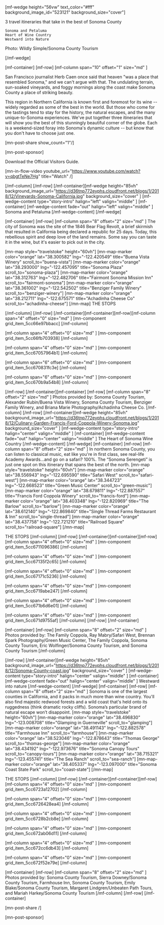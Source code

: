 [mf-wedge height="56vw" text_color="#fff" background_image_id="523121" background_size="cover"]

3 travel itineraries that take in the best of Sonoma County

 	Sonoma and Petaluma
 	Heart of Wine Country
 	Westward into Nature

Photo: Wildly Simple/Sonoma County Tourism

[/mf-wedge]

[mf-container]
[mf-row]
[mf-column span="10" offset="1" size="md" ]

San Francisco journalist Herb Caen once said that heaven "was a place that resembled Sonoma," and we can't argue with that. The undulating terrain, sun-soaked vineyards, and foggy mornings along the coast make Sonoma County a place of striking beauty.

This region in Northern California is known first and foremost for its wine -- widely regarded as some of the best in the world. But those who come for the tastings tend to stay for the history, the natural escapes, and the many unique-to-Sonoma experiences. We've put together three itineraries that will show you the best of this stunningly beautiful corner of the globe. Each is a weekend-sized foray into Sonoma's dynamic culture -- but know that you don't have to choose just one.

[mn-post-share show_count="1"/]

[mn-post-sponsor]



Download the Official Visitors Guide.


[mn-in-flow-video youtube_url="https://www.youtube.com/watch?v=qbgtTeNe7Hg" title="Watch" /]

[/mf-column]
[/mf-row]
[/mf-container][mf-wedge height="85vh" background_image_url="https://d36tnp772eyphs.cloudfront.net/blogs/1/2018/12/Vineyards-Sonoma-California.jpg" background_size="cover" ]
[mf-wedge-content type="story-intro" halign="left" valign="middle" ]
[mf-container]
[mf-wedge-content fade="out" halign="left" valign="middle" ]
Sonoma and Petaluma
[/mf-wedge-content]
[/mf-wedge]

[mf-container]
[mf-row]
[mf-column span="8" offset="2" size="md" ]
The city of Sonoma was the site of the 1846 Bear Flag Revolt, a brief skirmish that resulted in California being declared a republic for 25 days. Today, this rebellious spirit and deep love of the land remains. Some say you can taste it in the wine, but it's easier to pick out in the city.
 

[mn-map style="travelstoke" height="60vh"]
[mn-map-marker color="orange" lat="38.300582" lng="-122.420549" title="Buena Vista Winery" scroll_to="buena-vista"]
[mn-map-marker color="orange" lat="38.293000" lng="-122.457095" title="Sonoma Plaza" scroll_to="sonoma-plaza"]
[mn-map-marker color="orange" lat="38.312763" lng="-122.482706" title="Fairmont Sonoma Mission Inn" scroll_to="fairmont-sonoma"]
[mn-map-marker color="orange" lat="38.361002" lng="-122.542502" title="Benziger Family Winery" scroll_to="benziger-winery"]
[mn-map-marker color="orange" lat="38.212711" lng="-122.675571" title="Achadinha Cheese Co" scroll_to="achadinha-cheese"]
[/mn-map]
THE STOPS

[/mf-column]
[/mf-row]
[/mf-container][mf-container][mf-row][mf-column span="4" offset="0" size="md" ]
[mn-component grid_item_5cc66e97bbacc]
[/mf-column]

[mf-column span="4" offset="0" size="md" ]
[mn-component grid_item_5cc66fb703938]
[/mf-column]

[mf-column span="4" offset="0" size="md" ]
[mn-component grid_item_5cc67057964b1]
[/mf-column]

[mf-column span="6" offset="0" size="md" ]
[mn-component grid_item_5cc670831fc3e]
[/mf-column]

[mf-column span="6" offset="0" size="md" ]
[mn-component grid_item_5cc670b9a54b8]
[/mf-column]

[/mf-row]
[/mf-container][mf-container]
[mf-row]
[mf-column span="8" offset="2" size="md" ]
Photos provided by: Sonoma County Tourism, Alexander Rubin/Buena Vista Winery, Sonoma County Tourism, Benziger Family Winery, and Briana Marie Photography/Achadinha Cheese Co.
[/mf-column]
[/mf-row]
[/mf-container][mf-wedge height="85vh" background_image_url="https://d36tnp772eyphs.cloudfront.net/blogs/1/2018/12/Culinary-Garden-Francis-Ford-Coppola-Winery-Sonoma.jpg" background_size="cover" ]
[mf-wedge-content type="story-intro" halign="center" valign="middle" ]
[mf-container]
[mf-wedge-content fade="out" halign="center" valign="middle" ]
The Heart of Sonoma Wine Country
[/mf-wedge-content]
[/mf-wedge]
[mf-container]
[mf-row]
[mf-column span="8" offset="2" size="md" ]
In northern Sonoma County, you can listen to classical music, eat like you're in first class, see real-life Academy Awards...and go on a safari? 100%. The “Sonoma Serengeti” is just one spot on this itinerary that spans the best of the north.
[mn-map style="travelstoke" height="60vh"]
[mn-map-marker color="orange" lat="38.556943" lng="-122.695590" title="Safari West" scroll_to="safari-west"]
[mn-map-marker color="orange" lat="38.344723" lng="-122.668523" title="Green Music Center" scroll_to="green-music"]
[mn-map-marker color="orange" lat="38.679811" lng="-122.887557" title="Francis Ford Coppola Winery" scroll_to="francis-ford"]
[mn-map-marker color="orange" lat="38.403348" lng="-122.820969" title="The Barlow" scroll_to="barlow"]
[mn-map-marker color="orange" lat="38.612140" lng="-122.869840" title="Single Thread Farms Restaurant & Inn" scroll_to="single-thread"]
[mn-map-marker color="orange" lat="38.437758" lng="-122.721210" title="Railroad Square" scroll_to="railroad-square"]
[/mn-map]


THE STOPS
[/mf-column]
[/mf-row]
[/mf-container][mf-container][mf-row][mf-column span="4" offset="0" size="md" ]
[mn-component grid_item_5cc6711096386]
[/mf-column]

[mf-column span="4" offset="0" size="md" ]
[mn-component grid_item_5cc67135f2c65]
[/mf-column]

[mf-column span="4" offset="0" size="md" ]
[mn-component grid_item_5cc67171c5236]
[/mf-column]

[mf-column span="4" offset="0" size="md" ]
[mn-component grid_item_5cc6719abe247]
[/mf-column]

[mf-column span="4" offset="0" size="md" ]
[mn-component grid_item_5cc671b6d6e01]
[/mf-column]

[mf-column span="4" offset="0" size="md" ]
[mn-component grid_item_5cc671d9755af]
[/mf-column]
[/mf-row]
[/mf-container]

[mf-container]
[mf-row]
[mf-column span="8" offset="2" size="md" ]
Photos provided by: The Family Coppola, Ray Mabry/Safari West, Brennan Spark Photography/Green Music Center, The Family Coppola, Sonoma County Tourism, Eric Wolfinger/Sonoma County Tourism, and Sonoma County Tourism
[/mf-column]

[/mf-row]
[/mf-container][mf-wedge height="85vh" background_image_url="https://d36tnp772eyphs.cloudfront.net/blogs/1/2018/12/Sonoma-County-coast.jpg" background_size="cover" ]
[mf-wedge-content type="story-intro" halign="center" valign="middle" ]
[mf-container]
[mf-wedge-content fade="out" halign="center" valign="middle" ]
Westward into nature
[/mf-wedge-content]
[/mf-wedge]
[mf-container]
[mf-row]
[mf-column span="8" offset="2" size="md" ]
Sonoma is one of the largest counties in California, and it packs in much more than wine country. You'll also find majestic redwood forests and a wild coast that's held onto its ruggedness (think dramatic rocky cliffs). Sonoma’s particular brand of natural escape won’t disappoint.
[mn-map style="travelstoke" height="60vh"]
[mn-map-marker color="orange" lat="38.496830" lng="-123.008708" title="Glamping in Guerneville" scroll_to="glamping"]
[mn-map-marker color="orange" lat="38.491143" lng="-122.882578" title="Farmhouse Inn" scroll_to="farmhouse"]
[mn-map-marker color="orange" lat="38.523046" lng="-122.878643" title="Thomas George" scroll_to="thomas-george"]
[mn-map-marker color="orange" lat="38.434192" lng="-122.973676" title="Sonoma Canopy Tours" scroll_to="canopy-tours"]
[mn-map-marker color="orange" lat="38.715321" lng="-123.455741" title="The Sea Ranch" scroll_to="sea-ranch"]
[mn-map-marker color="orange" lat="38.405337" lng="-123.097000" title="Sonoma Coast State Park" scroll_to="coast-state"]
[/mn-map]


THE STOPS
[/mf-column]
[/mf-row]
[/mf-container][mf-container][mf-row]
[mf-column span="4" offset="0" size="md" ]
[mn-component grid_item_5cc6723a12702]
[/mf-column]

[mf-column span="4" offset="0" size="md" ]
[mn-component grid_item_5cc6726428ea4]
[/mf-column]

[mf-column span="4" offset="0" size="md" ]
[mn-component grid_item_5cc6728b2cb8e]
[/mf-column]

[mf-column span="4" offset="0" size="md" ]
[mn-component grid_item_5cc672ab06d11]
[/mf-column]

[mf-column span="4" offset="0" size="md" ]
[mn-component grid_item_5cc672cc6db43]
[/mf-column]

[mf-column span="4" offset="0" size="md" ]
[mn-component grid_item_5cc672f52e79e]
[/mf-column]

[mf-container]
[mf-row]
[mf-column span="8" offset="2" size="md" ]
Photos provided by: Sonoma County Tourism, Sierra Downey/Sonoma County Tourism, Farmhouse Inn, Sonoma County Tourism, Emily Blake/Sonoma County Tourism, Margaret Lindgren/Unbeaten Path Tours, and Mariah Harkey/Sonoma County Tourism
[/mf-column]
[/mf-row]
[/mf-container]



[mn-post-share /]

[mn-post-sponsor]


